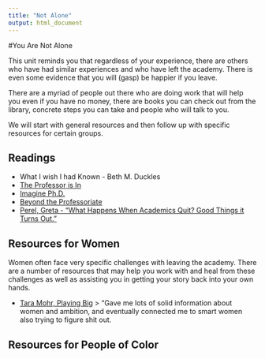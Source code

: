 ```yaml
---
title: "Not Alone"
output: html_document
---
```


#You Are Not Alone

This unit reminds you that regardless of your experience, there are others who have had similar experiences and who have left the academy. There is even some evidence that you will (gasp) be happier if you leave. 

There are a myriad of people out there who are doing work that will help you even if you have no money, there are books you can check out from the library, concrete steps you can take and people who will talk to you. 

We will start with general resources and then follow up with specific resources for certain groups. 

## Readings

- What I wish I had Known - Beth M. Duckles 
- [The Professor is In](http://theprofessorisin.com/)
- [Imagine Ph.D.](https://www.imaginephd.com/)
- [Beyond the Professoriate](https://community.beyondprof.com/) 
- [Perel, Greta - “What Happens When Academics Quit? Good Things it Turns Out.”](https://www.timeshighereducation.com/blog/what-happens-when-academics-quit-good-things-it-turns-out)

## Resources for Women 
Women often face very specific challenges with leaving the academy. There are a number of resources that may help you work with and heal from these challenges as well as assisting you in getting your story back into your own hands.  

-  [Tara Mohr, Playing Big](https://www.taramohr.com/book/) 
> “Gave me lots of solid information about women and ambition, and eventually connected me to smart women also trying to figure shit out.


## Resources for People of Color 



